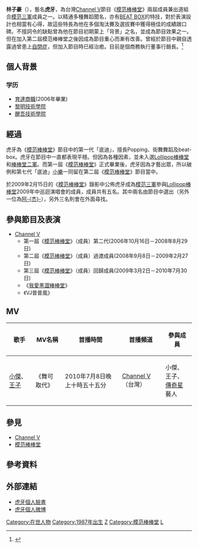 {{Expand|time=2008-07-16}}
{{藝人
|姓名 = 林子豪
|類型 = 男藝人
|圖片 = 
|圖片簡介 = 
|圖片尺寸 = 
|原名 = 林子豪
|英文名 = Jayto
|綽號 = 杰偷、佈景男孩、扛霸子、
|出生日期 = {{birth_date_and_age|1987|5|29}}
|逝世 = 
|出生地點 = {{TWN}}
|國籍 = {{ROC}}
|語言 = [[國語|國語]]、[[台語|台語]]
|職業 = 藝人
|教育程度 = 
|經紀公司 = [[傳奇星娛樂|傳奇星娛樂]] (2010-2014)
|活躍年代 = 2006年 至 2011年
|相關團體 = [[模范棒棒堂|模范棒棒堂]]<br>[[模范三軍|模范三軍]]
|網站 = 
}}

'''林子豪'''（{{bd|1987年|5月29日|catIdx=L林}}），藝名'''虎牙'''，為台灣[[Channel_V|Channel V]]節目《[[模范棒棒堂|模范棒棒堂]]》兩屆成員兼出道組合[[模范三軍|模范三軍]]成員之一。以精通多種舞蹈聞名，亦有[[BEAT_BOX|BEAT BOX]]的特技，對於表演設計也相當有心得，故這些特長為他在多個淘汰賽及選拔賽中獲得極佳的成績跟口碑。不擅詞令的缺點曾為他在節目初期蒙上「背景」之名，並成為節目效果之一。但在加入第二屆模范棒棒堂之後因成為節目重心而漸有改善。曾經於節目中親自透露過曾患上[[自閉症|自閉症]]，但加入節目時已經治癒。目前是個商務執行董事行銷長。<ref>{{Cite web |url=http://star.ettoday.net/news/1004736?from=fb_et_star |title=《棒棒堂》虎牙消失6年...　現況曝光是「商界執行董事」 |access-date=2017-09-05 |archive-date=2019-11-30 |archive-url=https://web.archive.org/web/20191130183004/https://star.ettoday.net/news/1004736?from=fb_et_star |dead-url=no }}</ref>

== 個人背景 ==

=== 学历 ===
*[[育達商職|育達商職]](2006年畢業)
*[[黎明技術學院|黎明技術學院]]
*[[醒吾技術學院|醒吾技術學院]]

== 經過 ==
虎牙為《[[模范棒棒堂|模范棒棒堂]]》節目中的第一代「底迪」，擅長Popping、街舞舞蹈及beat-box。虎牙在節目中一直都表現平穩。但因為各種因素，並未入選[[Lollipop棒棒堂|Lollipop棒棒堂]]和[[棒棒堂二軍|棒棒堂二軍]]。而第一屆《[[模范棒棒堂|模范棒棒堂]]》正式畢業後，虎牙因為才藝出眾，所以破例和第七代「底迪」[[小樂|小樂]]一同留在第二屆《[[模范棒棒堂|模范棒棒堂]]》節目當中。

於2009年2月15日的《[[模范棒棒堂|模范棒棒堂]]》錄影中公佈虎牙成為[[模范三軍|模范三軍]]參與[[Lollipop棒棒堂|Lollipop棒棒堂]]2009年中巡迴演唱會的成員，成員共有五名。其中兩名由節目中選出（另外一位為[[黃詩杰|阿-{杰}-]]），另外三名則會在外面尋找。

==參與節目及表演==
*[[Channel_V|Channel V]]
**第一屆《[[模范棒棒堂|模范棒棒堂]]》（成員）第二代(2006年10月16日－2008年8月29日)
**第二屆《[[模范棒棒堂|模范棒棒堂]]》（成員）過渡成員(2008年9月8日－2009年2月27日)
**第三屆《[[模范棒棒堂|模范棒棒堂]]》（成員）回歸成員(2009年3月2日－2010年7月30日)
**《[[我愛黑澀棒棒堂|我愛黑澀棒棒堂]]》
**《VJ普普風》

==MV==
{| class="wikitable" style="width:100%"
! 歌手
! MV名稱
! 首播時間
! 首播頻道
! 參與成員
|-
|[[廖俊傑|小傑]]、[[邱勝翊|王子]]||《舞可取代》||2010年7月8日晚上十時五十五分||[[Channel_V|Channel V]]（台灣）||小傑、王子、<br>[[傳奇星|傳奇星]]藝人
|}

==參見==
*[[Channel_V|Channel V]]
*[[模范棒棒堂|模范棒棒堂]]

==參考資料==
{{reflist}}

==外部連結==
* [https://www.facebook.com/tigertooth.fanspage 虎牙個人臉書] {{Wayback|url=https://www.facebook.com/tigertooth.fanspage |date=20190123211912 }}
* [http://weibo.com/tigertooth 虎牙個人微博] {{Wayback|url=http://weibo.com/tigertooth |date=20200412142038 }}

{{模范棒棒堂}}
{{Choc7}}

[[Category:在世人物|Category:在世人物]]
[[Category:1987年出生|Category:1987年出生]]
[[Category:林姓|Z]]
[[Category:模范棒棒堂|Category:模范棒棒堂]]
[[Category:臺北市私立育達高職校友|L]]